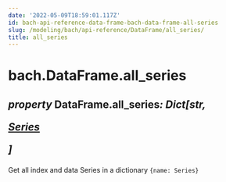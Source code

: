 ```yaml
---
date: '2022-05-09T18:59:01.117Z'
id: bach-api-reference-data-frame-bach-data-frame-all-series
slug: /modeling/bach/api-reference/DataFrame/all_series/
title: all_series
---
```


# bach.DataFrame.all_series

<div className="property">

<h2 className="signature-property"><span className="type-annotation"><em>property</em></span> <span className="additional-name">DataFrame.</span><span className="name">all_series</span><span className="type-annotation"><em>: Dict[str, 

 [Series](/modeling/bach/api-reference/Series/index.mdx)

]

</em></span> </h2>


<div className="content">

Get all index and data Series in a dictionary `{name: Series}`


</div>


</div>
